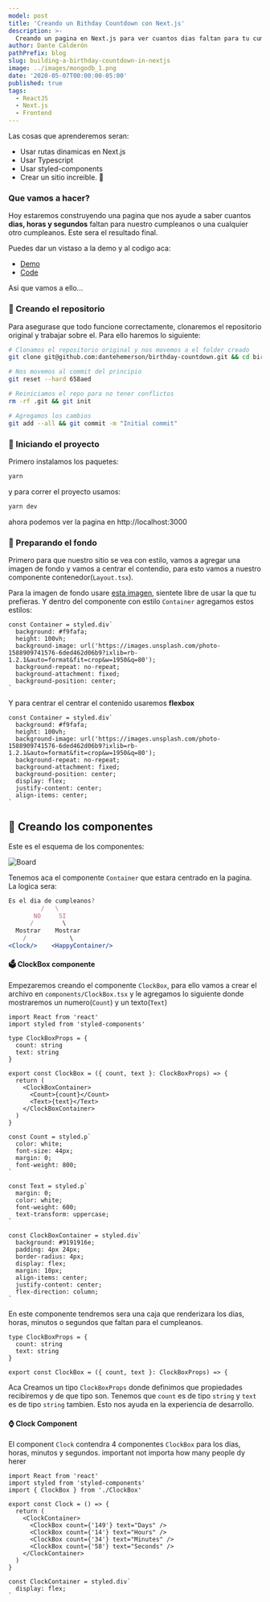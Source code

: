 ```yaml
---
model: post
title: 'Creando un Bithday Countdown con Next.js'
description: >-
  Creando un pagina en Next.js para ver cuantos dias faltan para tu cumpleanios
author: Dante Calderón
pathPrefix: blog
slug: building-a-birthday-countdown-in-nextjs
image: ../images/mongodb_1.png
date: '2020-05-07T00:00:00-05:00'
published: true
tags:
  - ReactJS
  - Next.js
  - Frontend
---
```


Las cosas que aprenderemos seran:

- Usar rutas dinamicas en Next.js
- Usar Typescript
- Usar styled-components
- Crear un sitio increible. 🚀

### Que vamos a hacer?

Hoy estaremos construyendo una pagina que nos ayude a saber cuantos **dias, horas y segundos**
faltan para nuestro cumpleanos o una cualquier otro cumpleanos.
Este sera el resultado final.

Puedes dar un vistaso a la demo y al codigo aca:

- [Demo](https://birthday-countdown.now.sh)
- [Code](https://github.com/dantehemerson/birthday-countdown)

Asi que vamos a ello...

### 💫 Creando el repositorio

Para asegurase que todo funcione correctamente, clonaremos el repositorio original y trabajar sobre el.
Para ello haremos lo siguiente:

```bash
# Clonamos el repositorio original y nos movemos a el folder creado
git clone git@github.com:dantehemerson/birthday-countdown.git && cd birthday-countdown

# Nos movemos al commit del principio
git reset --hard 658aed

# Reiniciamos el repo para no tener conflictos
rm -rf .git && git init

# Agregamos los cambios
git add --all && git commit -m "Initial commit"

```

### 🚀 Iniciando el proyecto

Primero instalamos los paquetes:

```bash
yarn
```

y para correr el proyecto usamos:

```bash
yarn dev
```

ahora podemos ver la pagina en http://localhost:3000

### 🎨 Preparando el fondo

Primero para que nuestro sitio se vea con estilo, vamos a agregar una imagen de fondo y vamos a centrar el contendio,
para esto vamos a nuestro componente contenedor(`Layout.tsx`).

Para la imagen de fondo usare [esta imagen](https://images.unsplash.com/photo-1588909741576-6ded462d06b9?ixlib=rb-1.2.1&auto=format&fit=crop&w=1950&q=80),
sientete libre de usar la que tu prefieras.
Y dentro del componente con estilo `Container` agregamos estos estilos:

```typescript{4-7}:title=components/Layout.tsx
const Container = styled.div`
  background: #f9fafa;
  height: 100vh;
  background-image: url('https://images.unsplash.com/photo-1588909741576-6ded462d06b9?ixlib=rb-1.2.1&auto=format&fit=crop&w=1950&q=80');
  background-repeat: no-repeat;
  background-attachment: fixed;
  background-position: center;
`
```

Y para centrar el centrar el contenido usaremos **flexbox**

```typescript{8-10}:title=components/Layout.tsx
const Container = styled.div`
  background: #f9fafa;
  height: 100vh;
  background-image: url('https://images.unsplash.com/photo-1588909741576-6ded462d06b9?ixlib=rb-1.2.1&auto=format&fit=crop&w=1950&q=80');
  background-repeat: no-repeat;
  background-attachment: fixed;
  background-position: center;
  display: flex;
  justify-content: center;
  align-items: center;
`
```

## 👷 Creando los componentes

Este es el esquema de los componentes:

![Board](../images/birthday_count_board.jpg)

Tenemos aca el componente `Container` que estara centrado en la pagina.
La logica sera:

```jsx
Es el dia de cumpleanos?
         /   \
       NO     SI
      /        \
  Mostrar    Mostrar
    /            \
<Clock/>    <HappyContainer/>
```

#### 🗳 ClockBox componente

Empezaremos creando el componente `ClockBox`, para ello vamos a crear el archivo en `components/ClockBox.tsx` y le agregamos lo siguiente
donde mostraremos un numero(`Count`) y un texto(`Text`)

```tsx:title=components/ClockBox.tsx
import React from 'react'
import styled from 'styled-components'

type ClockBoxProps = {
  count: string
  text: string
}

export const ClockBox = ({ count, text }: ClockBoxProps) => {
  return (
    <ClockBoxContainer>
      <Count>{count}</Count>
      <Text>{text}</Text>
    </ClockBoxContainer>
  )
}

const Count = styled.p`
  color: white;
  font-size: 44px;
  margin: 0;
  font-weight: 800;
`

const Text = styled.p`
  margin: 0;
  color: white;
  font-weight: 600;
  text-transform: uppercase;
`

const ClockBoxContainer = styled.div`
  background: #9191916e;
  padding: 4px 24px;
  border-radius: 4px;
  display: flex;
  margin: 10px;
  align-items: center;
  justify-content: center;
  flex-direction: column;
`
```

En este componente tendremos sera una caja que renderizara los dias, horas, minutos o segundos que faltan para el cumpleanos.

```tsx
type ClockBoxProps = {
  count: string
  text: string
}

export const ClockBox = ({ count, text }: ClockBoxProps) => {
```

Aca Creamos un tipo `ClockBoxProps` donde definimos que propiedades recibiremos y de que tipo son. Tenemos que `count` es de tipo `string`
y `text` es de tipo `string` tambien. Esto nos ayuda en la experiencia de desarrollo.

#### ⌚ Clock Component

El component `Clock` contendra 4 componentes `ClockBox` para los dias, horas, minutos y segundos.
important not importa how many people dy herer

```tsx:title=components/Clock.tsx
import React from 'react'
import styled from 'styled-components'
import { ClockBox } from './ClockBox'

export const Clock = () => {
  return (
    <ClockContainer>
      <ClockBox count={'149'} text="Days" />
      <ClockBox count={'14'} text="Hours" />
      <ClockBox count={'34'} text="Minutes" />
      <ClockBox count={'58'} text="Seconds" />
    </ClockContainer>
  )
}

const ClockContainer = styled.div`
  display: flex;
`
```
